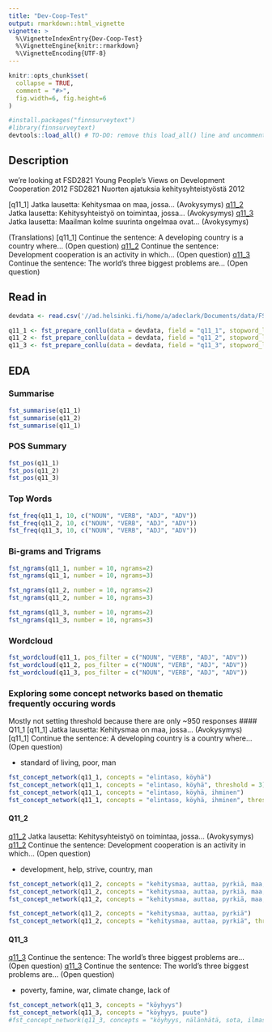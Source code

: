 ```yaml
---
title: "Dev-Coop-Test"
output: rmarkdown::html_vignette
vignette: >
  %\VignetteIndexEntry{Dev-Coop-Test}
  %\VignetteEngine{knitr::rmarkdown}
  %\VignetteEncoding{UTF-8}
---
```


```r
knitr::opts_chunk$set(
  collapse = TRUE,
  comment = "#>", 
  fig.width=6, fig.height=6
)
```

```r
#install.packages("finnsurveytext")
#library(finnsurveytext)
devtools::load_all() # TO-DO: remove this load_all() line and uncomment the library() line. 
```


## Description
we're looking at FSD2821 Young People's Views on Development Cooperation 2012
FSD2821 Nuorten ajatuksia kehitysyhteistyöstä 2012

[q11_1] Jatka lausetta: Kehitysmaa on maa, jossa... (Avokysymys)
[q11_2] Jatka lausetta: Kehitysyhteistyö on toimintaa, jossa... (Avokysymys)
[q11_3] Jatka lausetta: Maailman kolme suurinta ongelmaa ovat... (Avokysymys)

(Translations)
[q11_1] Continue the sentence: A developing country is a country where... (Open question)
[q11_2] Continue the sentence: Development cooperation is an activity in which... (Open question)
[q11_3] Continue the sentence: The world's three biggest problems are... (Open question)

## Read in 

```r
devdata <- read.csv('//ad.helsinki.fi/home/a/adeclark/Documents/data/FSD2821/Study/Data/daF2821.csv', sep = ';')

q11_1 <- fst_prepare_conllu(data = devdata, field = "q11_1", stopword_list = "nltk")
q11_2 <- fst_prepare_conllu(data = devdata, field = "q11_2", stopword_list = "nltk")
q11_3 <- fst_prepare_conllu(data = devdata, field = "q11_3", stopword_list = "nltk")
```

## EDA

### Summarise
```r
fst_summarise(q11_1)
fst_summarise(q11_2)
fst_summarise(q11_1)
```

### POS Summary
```r
fst_pos(q11_1)
fst_pos(q11_2)
fst_pos(q11_3)
```

### Top Words
```r
fst_freq(q11_1, 10, c("NOUN", "VERB", "ADJ", "ADV"))
fst_freq(q11_2, 10, c("NOUN", "VERB", "ADJ", "ADV"))
fst_freq(q11_3, 10, c("NOUN", "VERB", "ADJ", "ADV"))
```

### Bi-grams and Trigrams 

```r
fst_ngrams(q11_1, number = 10, ngrams=2)
fst_ngrams(q11_1, number = 10, ngrams=3)

fst_ngrams(q11_2, number = 10, ngrams=2)
fst_ngrams(q11_2, number = 10, ngrams=3)

fst_ngrams(q11_3, number = 10, ngrams=2)
fst_ngrams(q11_3, number = 10, ngrams=3)
```

### Wordcloud
```r
fst_wordcloud(q11_1, pos_filter = c("NOUN", "VERB", "ADJ", "ADV"))
fst_wordcloud(q11_2, pos_filter = c("NOUN", "VERB", "ADJ", "ADV"))
fst_wordcloud(q11_3, pos_filter = c("NOUN", "VERB", "ADJ", "ADV"))

```

### Exploring some concept networks based on thematic frequently occuring words
Mostly not setting threshold because there are only ~950 responses
#### Q11_1
[q11_1] Jatka lausetta: Kehitysmaa on maa, jossa... (Avokysymys)
[q11_1] Continue the sentence: A developing country is a country where... (Open question)

* standard of living, poor, man
```r
fst_concept_network(q11_1, concepts = "elintaso, köyhä")
fst_concept_network(q11_1, concepts = "elintaso, köyhä", threshold = 3)
fst_concept_network(q11_1, concepts = "elintaso, köyhä, ihminen")
fst_concept_network(q11_1, concepts = "elintaso, köyhä, ihminen", threshold = 3)
```

#### Q11_2
[q11_2] Jatka lausetta: Kehitysyhteistyö on toimintaa, jossa... (Avokysymys)
[q11_2] Continue the sentence: Development cooperation is an activity in which... (Open question)

* development, help, strive, country, man
```r
fst_concept_network(q11_2, concepts = "kehitysmaa, auttaa, pyrkiä, maa, ihminen")
fst_concept_network(q11_2, concepts = "kehitysmaa, auttaa, pyrkiä, maa, ihminen", threshold = 10)
fst_concept_network(q11_2, concepts = "kehitysmaa, auttaa, pyrkiä, maa, ihminen", threshold = 5)

fst_concept_network(q11_2, concepts = "kehitysmaa, auttaa, pyrkiä")
fst_concept_network(q11_2, concepts = "kehitysmaa, auttaa, pyrkiä", threshold = 5)

```

#### Q11_3
[q11_3] Continue the sentence: The world's three biggest problems are... (Open question)
[q11_3] Continue the sentence: The world's three biggest problems are... (Open question)

* poverty, famine, war, climate change, lack of
```r
fst_concept_network(q11_3, concepts = "köyhyys")
fst_concept_network(q11_3, concepts = "köyhyys, puute")
#fst_concept_network(q11_3, concepts = "köyhyys, nälänhätä, sota, ilmastonmuutos, puute") # for some reason it cannot find nälänhätä
```

